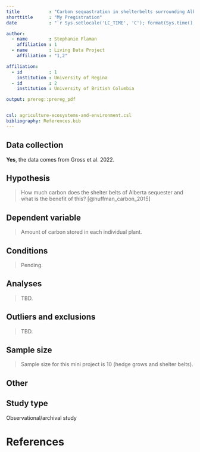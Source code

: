 ```yaml
---
title           : "Carbon sequastration in shelterbelts surrounding Alberta cropland"
shorttitle      : "My Pregistration"
date            : "`r Sys.setlocale('LC_TIME', 'C'); format(Sys.time(), '%d\\\\. %B %Y')`"

author: 
  - name        : Stephanie Flaman
    affiliation : 1
  - name        : Living Data Project
    affiliation : "1,2"

affiliation:
  - id          : 1
    institution : University of Regina
  - id          : 2
    institution : University of British Columbia

output: prereg::prereg_pdf


csl: agriculture-ecosystems-and-environment.csl
bibliography: References.bib
---
```


<!-- To keep pre-registrations to a reasonable length for readers, we recommend answers fit within a single page .pdf document, roughly 3200 characters. Read more about this here: https://aspredicted.org/messages/why_limits.php -->

## Data collection

<!-- Have any data been collected for this study already? (Note: "Yes" is not an accepted answer.) -->

**Yes**, the data comes from Gross et al. 2022.

## Hypothesis

<!-- What's the main question being asked or hypothesis being tested in this study? -->

> How much carbon does the shelter belts of Alberta sequester and what is the benefit of this? [@huffman_carbon_2015]

## Dependent variable

<!-- Describe the key dependent variable(s) specifying how they will be measured. -->

> Amount of carbon stored in each individual plant.

## Conditions

<!-- How many and which conditions will participants be assigned to? -->

> Pending.

## Analyses

<!-- Specify exactly which analyses you will conduct to examine the main question/hypothesis. -->

> TBD.

## Outliers and exclusions

<!-- Describe exactly how outliers will be defined and handled, and your precise rule(s) for excluding observations. -->

> TBD.

## Sample size

<!-- How many observations will be collected or what will determine sample size? No need to justify decision, but be precise about _exactly_ how the number will be determined. -->

> Sample size for this mini project is 10 (hedge grows and shelter belts).

## Other

<!-- Anything else you would like to pre-register? (e.g., secondary analyses, variables collected for exploratory purposes, unusual analyses planned?) -->

## Study type

Observational/archival study

# References

::: {#refs}
:::

## 

```{=tex}
\vspace{-2pc}
\setlength{\parindent}{-0.5in}
\setlength{\leftskip}{-1in}
\setlength{\parskip}{8pt}
```
\noindent
